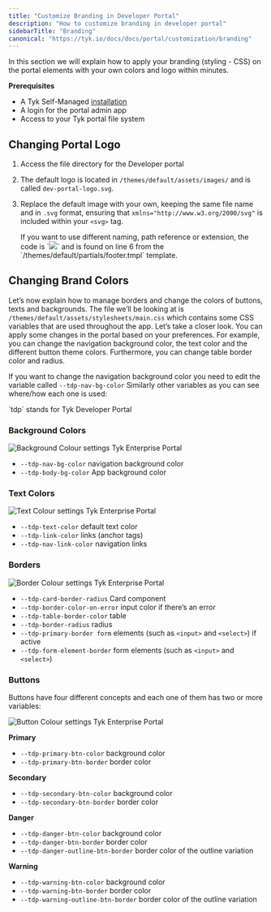 ```yaml
---
title: "Customize Branding in Developer Portal"
description: "How to customize branding in developer portal"
sidebarTitle: "Branding"
canonical: "https://tyk.io/docs/docs/portal/customization/branding"
---
```


In this section we will explain how to apply your branding (styling - CSS) on the portal elements with your own colors and logo within minutes.

**Prerequisites**

- A Tyk Self-Managed [installation](/docs/tyk-self-managed/install)
- A login for the portal admin app
- Access to your Tyk portal file system

## Changing Portal Logo

1. Access the file directory for the Developer portal
2. The default logo is located in `/themes/default/assets/images/` and is called `dev-portal-logo.svg`.
3. Replace the default image with your own, keeping the same file name and in `.svg` format, ensuring that `xmlns="http://www.w3.org/2000/svg"` is included within your `<svg>` tag.



    <Note>
    If you want to use different naming, path reference or extension, the code is `<img src="/assets/images/dev-portal-logo.svg">` and is found on line 6 from the `/themes/default/partials/footer.tmpl` template.
    </Note>


## Changing Brand Colors

Let’s now explain how to manage borders and change the colors of buttons, texts and backgrounds. The file we’ll be looking at is `/themes/default/assets/stylesheets/main.css` which contains some CSS variables that are used throughout the app. Let’s take a closer look.
You can apply some changes in the portal based on your preferences. For example, you can change the navigation background color, the text color and the different button theme colors. Furthermore, you can change table border color and radius.

If you want to change the navigation background color you need to edit the variable called `--tdp-nav-bg-color` Similarly other variables as you can see where/how each one is used:


<Note>
`tdp` stands for Tyk Developer Portal
</Note>


### Background Colors

<img src="/img/dashboard/portal-management/enterprise-portal/background-colors.png" alt="Background Colour settings Tyk Enterprise Portal" />

- `--tdp-nav-bg-color` navigation background color
- `--tdp-body-bg-color` App background color

### Text Colors

<img src="/img/dashboard/portal-management/enterprise-portal/text-colors.png" alt="Text Colour settings Tyk Enterprise Portal" />

- `--tdp-text-color` default text color
- `--tdp-link-color` links (anchor tags)
- `--tdp-nav-link-color` navigation links

### Borders

<img src="/img/dashboard/portal-management/enterprise-portal/borders.png" alt="Border Colour settings Tyk Enterprise Portal" />

- `--tdp-card-border-radius` Card component
- `--tdp-border-color-on-error` input color if there’s an error
- `--tdp-table-border-color` table
- `--tdp-border-radius` radius
- `--tdp-primary-border form` elements (such as `<input>` and `<select>`) if active
- `--tdp-form-element-border` form elements (such as `<input>` and `<select>`)

### Buttons

Buttons have four different concepts and each one of them has two or more variables:

<img src="/img/dashboard/portal-management/enterprise-portal/buttons.png" alt="Button Colour settings Tyk Enterprise Portal" />

**Primary**

- `--tdp-primary-btn-color` background color
- `--tdp-primary-btn-border` border color

**Secondary**

- `--tdp-secondary-btn-color` background color
- `--tdp-secondary-btn-border` border color

**Danger**

- `--tdp-danger-btn-color` background color
- `--tdp-danger-btn-border` border color
- `--tdp-danger-outline-btn-border` border color of the outline variation

**Warning**

- `--tdp-warning-btn-color` background color
- `--tdp-warning-btn-border` border color
- `--tdp-warning-outline-btn-border`  border color of the outline variation
